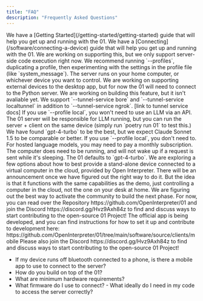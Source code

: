 ```yaml
---
title: "FAQ"
description: "Frequently Asked Questions"
---
```


<Accordion title="Where should I start?">
  We have a [Getting Started](/getting-started/getting-started) guide that will
  help you get up and running with the 01.
</Accordion>

<Accordion title="Is there a walk-through for connecting a device to the server?">
  We have a [Connecting](/software/connecting-a-device) guide that will help you
  get up and running with the 01.
</Accordion>

<Accordion title="How do I have code run on the client-side?">
  We are working on supporting this, but we only support server-side code
  execution right now.
</Accordion>

<Accordion title="How do I build a profile?">
  We recommend running `--profiles`, duplicating a profile, then experimenting
  with the settings in the profile file (like `system_message`).
</Accordion>

<Accordion title="Where does the server run?">
  The server runs on your home computer, or whichever device you want to
  control.
</Accordion>

<Accordion title="Can an 01 device connect to the desktop app, or do general customers/consumers need to set it up in their terminal?">
  We are working on supporting external devices to the desktop app, but for now
  the 01 will need to connect to the Python server.
</Accordion>

<Accordion title="Can I on/off certain tools?">
  We are working on building this feature, but it isn't avaliable yet.
</Accordion>

<Accordion title="Alternatives to nGrok?">
  We support `--tunnel-service bore` and `--tunnel-service localtunnel` in
  addition to `--tunnel-service ngrok`. [link to tunnel service docs]
</Accordion>

<Accordion title="Uses a huge deal of API credits, what options do I have for using local models? Can these be run on the client device?">
  If you use `--profile local`, you won't need to use an LLM via an API. The 01
  server will be responsible for LLM running, but you can run the server +
  client on the same device (simply run `poetry run 01` to test this.)
</Accordion>

<Accordion title="Which model is best?">
  We have found `gpt-4-turbo` to be the best, but we expect Claude Sonnet 1.5 to
  be comparable or better.
</Accordion>

<Accordion title="Do I need to pay for a monthly subscription?">
  If you use `--profile local`, you don't need to. For hosted language models,
  you may need to pay a monthly subscription.
</Accordion>

<Accordion title="Does the computer the O1 connects to need to always be on and running? If its in sleep mode will it wake up when I call on it?">
  The computer does need to be running, and will not wake up if a request is
  sent while it's sleeping.
</Accordion>

<Accordion title="Which Model does 01 use?">
  The 01 defaults to `gpt-4-turbo`.
</Accordion>

<Accordion title="Do you support a Standalone Device/Hosted Server?">
  We are exploring a few options about how to best provide a stand-alone device
  connected to a virtual computer in the cloud, provided by Open Interpreter.
  There will be an announcement once we have figured out the right way to do it.
  But the idea is that it functions with the same capabilities as the demo, just
  controlling a computer in the cloud, not the one on your desk at home.
</Accordion>

<Accordion title="How Do I Get Involved?">
  We are figuring out the best way to activate the community to build the next
  phase. For now, you can read over the Repository
  https://github.com/OpenInterpreter/01 and join the Discord
  https://discord.gg/Hvz9Axh84z to find and discuss ways to start contributing
  to the open-source 01 Project!
</Accordion>

<Accordion title="Is there a Mobile App?">
  The official app is being developed, and you can find instructions for how to
  set it up and contribute to development here:
  https://github.com/OpenInterpreter/01/tree/main/software/source/clients/mobile
  Please also join the Discord https://discord.gg/Hvz9Axh84z to find and discuss
  ways to start contributing to the open-source 01 Project!
</Accordion>

- If my device runs off bluetooth connected to a phone, is there a mobile app to
  use to connect to the server?
- How do you build on top of the 01?
- What are minimum hardware requirements?
- What firmware do I use to connect? - What ideally do I need in my code to access
  the server correctly?
